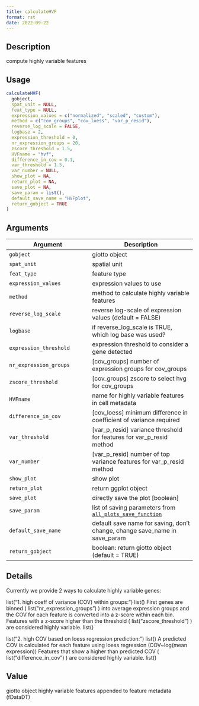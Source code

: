 ```yaml
--- 
title: calculateHVF 
format: rst 
date: 2022-09-22 
--- 
```


## Description

compute highly variable features


## Usage

```r
calculateHVF(
  gobject,
  spat_unit = NULL,
  feat_type = NULL,
  expression_values = c("normalized", "scaled", "custom"),
  method = c("cov_groups", "cov_loess", "var_p_resid"),
  reverse_log_scale = FALSE,
  logbase = 2,
  expression_threshold = 0,
  nr_expression_groups = 20,
  zscore_threshold = 1.5,
  HVFname = "hvf",
  difference_in_cov = 0.1,
  var_threshold = 1.5,
  var_number = NULL,
  show_plot = NA,
  return_plot = NA,
  save_plot = NA,
  save_param = list(),
  default_save_name = "HVFplot",
  return_gobject = TRUE
)
```


## Arguments

Argument      |Description
------------- |----------------
`gobject`     |     giotto object
`spat_unit`     |     spatial unit
`feat_type`     |     feature type
`expression_values`     |     expression values to use
`method`     |     method to calculate highly variable features
`reverse_log_scale`     |     reverse log-scale of expression values (default = FALSE)
`logbase`     |     if reverse_log_scale is TRUE, which log base was used?
`expression_threshold`     |     expression threshold to consider a gene detected
`nr_expression_groups`     |     [cov_groups] number of expression groups for cov_groups
`zscore_threshold`     |     [cov_groups] zscore to select hvg for cov_groups
`HVFname`     |     name for highly variable features in cell metadata
`difference_in_cov`     |     [cov_loess] minimum difference in coefficient of variance required
`var_threshold`     |     [var_p_resid] variance threshold for features for var_p_resid method
`var_number`     |     [var_p_resid] number of top variance features for var_p_resid method
`show_plot`     |     show plot
`return_plot`     |     return ggplot object
`save_plot`     |     directly save the plot [boolean]
`save_param`     |     list of saving parameters from [`all_plots_save_function`](#allplotssavefunction)
`default_save_name`     |     default save name for saving, don't change, change save_name in save_param
`return_gobject`     |     boolean: return giotto object (default = TRUE)


## Details

Currently we provide 2 ways to calculate highly variable genes:
 
 list("1. high coeff of variance (COV) within groups: ")  list() 
 First genes are binned ( list("nr_expression_groups") ) into average expression groups and
 the COV for each feature is converted into a z-score within each bin. Features with a z-score
 higher than the threshold ( list("zscore_threshold") ) are considered highly variable. list() 
 
 list("2. high COV based on loess regression prediction: ")  list() 
 A predicted COV is calculated for each feature using loess regression (COV~log(mean expression))
 Features that show a higher than predicted COV ( list("difference_in_cov") ) are considered highly variable. list()


## Value

giotto object highly variable features appended to feature metadata (fDataDT)


